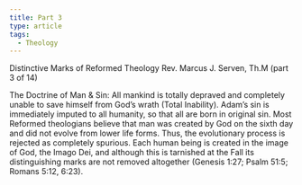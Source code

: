 ```yaml
---
title: Part 3
type: article
tags:
  - Theology
---
```


Distinctive Marks of Reformed Theology
Rev. Marcus J. Serven, Th.M
(part 3 of 14)

The Doctrine of Man & Sin:
All mankind is totally depraved and completely unable to save himself from God’s wrath (Total Inability).  Adam’s sin is immediately imputed to all humanity, so that all are born in original sin.  Most Reformed theologians believe that man was created by God on the sixth day and did not evolve from lower life forms.  Thus, the evolutionary process is rejected as completely spurious.  Each human being is created in the image of God, the Imago Dei, and although this is tarnished at the Fall its distinguishing marks are not removed altogether (Genesis 1:27; Psalm 51:5; Romans 5:12, 6:23).
